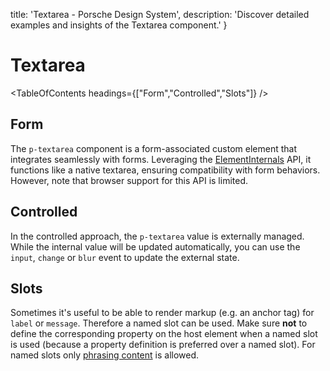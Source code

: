
  title: 'Textarea - Porsche Design System',
  description: 'Discover detailed examples and insights of the Textarea component.'
}

# Textarea <ComponentStatus tagName="p-textarea"></ComponentStatus>

<TableOfContents headings={["Form","Controlled","Slots"]} />

## Form

The `p-textarea` component is a form-associated custom element that integrates seamlessly with forms. Leveraging the
[ElementInternals](https://developer.mozilla.org/en-US/docs/Web/API/ElementInternals) API, it functions like a native
textarea, ensuring compatibility with form behaviors. However, note that browser support for this API is limited.

<ComponentExample codeSample={textareaExample} />

## Controlled

In the controlled approach, the `p-textarea` value is externally managed. While the internal value will be updated
automatically, you can use the `input`, `change` or `blur` event to update the external state.

<ComponentExample codeSample={textareaExampleControlled} />

## Slots

Sometimes it's useful to be able to render markup (e.g. an anchor tag) for `label` or `message`. Therefore a named slot
can be used. Make sure **not** to define the corresponding property on the host element when a named slot is used
(because a property definition is preferred over a named slot). For named slots only
[phrasing content](https://developer.mozilla.org/en-US/docs/Web/Guide/HTML/Content_categories#Phrasing_content) is
allowed.

<ComponentStory story={textareaStorySlots} />

